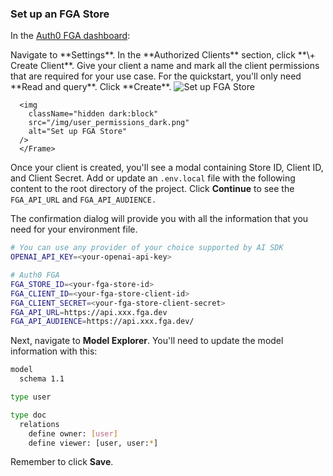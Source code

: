 ### Set up an FGA Store

In the [Auth0 FGA dashboard](https://dashboard.fga.dev/):

<Steps>
  <Step>
    Navigate to **Settings**. In the **Authorized Clients** section, click **\+
    Create Client**.
  </Step>
  <Step>
    Give your client a name and mark all the client permissions that are
    required for your use case. For the quickstart, you'll only need **Read and
    query**.
  </Step>
  <Step>
    Click **Create**.
    <Frame>
      <img
        className="block dark:hidden"
        src="/img/user_permissions_light.png"
        alt="Set up FGA Store"
      />

      <img
        className="hidden dark:block"
        src="/img/user_permissions_dark.png"
        alt="Set up FGA Store"
      />
      </Frame>
  </Step>
</Steps>

Once your client is created, you'll see a modal containing Store ID, Client ID, and Client Secret. Add or update an `.env.local` file with the following content to the root directory of the project. Click **Continue** to see the `FGA_API_URL` and `FGA_API_AUDIENCE.`

The confirmation dialog will provide you with all the information that you need for your environment file.

```bash .env.local wrap lines
# You can use any provider of your choice supported by AI SDK
OPENAI_API_KEY=<your-openai-api-key>

# Auth0 FGA
FGA_STORE_ID=<your-fga-store-id>
FGA_CLIENT_ID=<your-fga-store-client-id>
FGA_CLIENT_SECRET=<your-fga-store-client-secret>
FGA_API_URL=https://api.xxx.fga.dev
FGA_API_AUDIENCE=https://api.xxx.fga.dev/
```

Next, navigate to **Model Explorer**. You'll need to update the model information with this:

```bash wrap lines
model
  schema 1.1

type user

type doc
  relations
    define owner: [user]
    define viewer: [user, user:*]
```

Remember to click **Save**.

